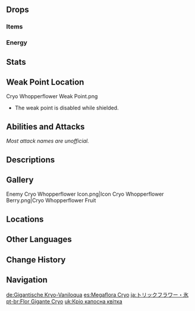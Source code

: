 {{Enemy Infobox
|image    = Enemy Cryo Whopperflower.png
|dmgtype  = Cryo
|weakpoint = yes
|family   = Mystical Beasts
|group    = Whopperflowers
|type     = Common Enemies
|location = Multiple
|ability1 = Shield
|ability2 = Invincibility Frames
}}
{{Enemy Intro}}

==Drops==
===Items===
{{Drops Table|type=Whopperflowers}}

===Energy===
{{Energy Drops
|type  = Cryo
|hp1   = 75
|p1    = 1
|hp2   = 50
|p2    = 1
|hp3   = 25
|p3    = 1
|hp4   = 0
|o4    = 1
}}

==Stats==
{{Enemy Stats
|resglobal    = 35%
|cryo_res     = 75%

|res2         = Stunned
|cryo_res2    = 50%
|atk_ratio    = 2
|hp_ratio     = 3
|hp_type      = 1
}}

==Weak Point Location==
<gallery>
Cryo Whopperflower Weak Point.png
</gallery>
* The weak point is disabled while shielded.

==Abilities and Attacks==
''Most attack names are unofficial.''
{{Enemy Attacks
|name_1 = Burrow
|desc_1 = Sinks into the ground and emerges nearby.

|name_2 = Ambush
|desc_2 = If the player interacts with a disguised Cryo Whopperflower, bursts from the ground, dealing '''300% ATK''' as {{Color|AoE Cryo DMG}}.

|name_3 = Spin
|desc_3 = If the player is within melee range, flattens while spinning its petals to deal '''50% ATK * 3''' as {{Color|AoE Cryo DMG}} around itself.

|name_4 = Normal Attack: Crystalline Spikes
|desc_4 = Shoots out trails of spikes from the ground near the player, dealing '''100% ATK''' as {{Color|Cryo DMG}}.
|file_4 = Cryo Whopperflower Normal Attack

|name_5 = Charged Attack: Frost Cannon
|desc_5 = Closes its petals, consuming one of the "fruits" orbiting around it and creating a {{Color|Cryo|[[Frozen#Frozen Element|Frozen]]}} [[Shields|shield]], giving it ~10 seconds to charge up its attack. If allowed to fully charge, it will bend over, point its top at the player, start spinning like a Gatling cannon and shoot out a rapid volley of projectiles, dealing '''20% ATK''' as {{Color|Cryo DMG}} with each projectile; However, breaking the shield will prevent its attack and stun the Whopperflower for ~15 seconds.
{{Elemental Shield Data|Cryo|2}}
|file_5 = Cryo Whopperflower Charged Attack
|file_5_2 = Cryo Whopperflower Stunned
|caption_5_2 = Stunned

|name_6 = Recharge
|desc_6 = Once all three "fruits" are consumed, the Whopperflower will plunge into the ground and restore all three, creating a visual AoE but will not deal any DMG.
}}

==Descriptions==
{{Description|A mimetic plant monster that appears out of nowhere and uses Cryo in combat.<br />These plants lurk under the surface and ambush unsuspecting prey. With the passage of years, sufficient nutrition, and the right environment, it could even take root somewhere and grow into a giant Cryo Regisvine...|[[Archive]]}}

==Gallery==
<gallery>
Enemy Cryo Whopperflower Icon.png|Icon
Cryo Whopperflower Berry.png|Cryo Whopperflower Fruit
</gallery>

==Locations==
{{Transclude|Whopperflower|Cryo Whopperflower}}

==Other Languages==
{{Other Languages
|en      = Cryo Whopperflower
|zhs     = 冰霜骗骗花
|zhs_rm  = Bīngshuāng Piànpiàn-huā
|zht     = 冰霜騙騙花
|zht_rm  = Bīngshuāng Piànpiàn-huā
|zh_tl   = Frost [[Whopperflower#Other Languages|Whopperflower]]
|ja      = トリックフラワー・氷
|ja_rm   = Torikkufurawaa - Koori
|ja_tl   = Trick Flower - Ice
|ko      = 얼어붙은 구라구라꽃
|ko_rm   = Eoreobuteun Guragurakkot
|ko_tl   = Frozen Fakefake Flower
|es      = Megaflora Cryo
|es_tl   = Cryo {{Lex|Whopperflower|es}}
|fr      = Fleur mensongère Cryo
|fr_tl   = Cryo Deceitful Flower
|ru      = Крио попрыгунья
|ru_tl   = Cryo Jumper
|th      = Cryo Whopperflower
|vi      = Hoa Lừa Dối Băng Giá
|vi_tl   = Icy Deceitful Flower
|de      = Gigantische Kryo-Vaniloqua
|de_tl   = Giant Cryo Vaniloqua
|de_note = Vaniloqua is Latin and means deceitful.
|id      = Cryo Whopperflower
|pt      = Flor Gigante Cryo
|pt_tl   = Giant Flower Cryo
|tr      = Yalancı Buz Çiçeği
|tr_tl   = 
|it      = Malefiore di Cryo
|it_tl   = 
}}

==Change History==
{{Change History|1.0}}

==Navigation==
{{Enemy Navbox|type=Common}}

[[de:Gigantische Kryo-Vaniloqua]]
[[es:Megaflora Cryo]]
[[ja:トリックフラワー・氷]]
[[pt-br:Flor Gigante Cryo]]
[[uk:Кріо капосна квітка]]